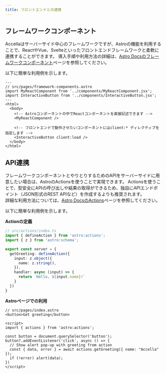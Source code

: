 ```yaml
---
title: フロントエンドとの連携
---
```



## フレームワークコンポーネント

Accellaはサーバーサイド中心のフレームワークですが、Astroの機能を利用することで、ReactやVue、Svelteといったフロントエンドフレームワークと柔軟に連携することができます。
導入手順や利用方法の詳細は、[Astro Docsのフレームワークコンポーネント](https://docs.astro.build/ja/guides/framework-components/)ページを参照してください。

以下に簡単な利用例を示します。

```astro
---
// src/pages/framework-components.astro
import MyReactComponent from '../components/MyReactComponent.jsx';
import InteractiveButton from '../components/InteractiveButton.jsx';
---
<html>
  <body>
    <!-- Astroコンポーネントの中でReactコンポーネントを直接記述できます -->
    <MyReactComponent />

    <!-- フロントエンドで動作させたいコンポーネントにはclient:* ディレクティブを指定します -->
    <InteractiveButton client:load />
  </body>
</html>
```

## API連携

フレームワークコンポーネントとやりとりするためのAPIをサーバーサイドに用意したい場合は、AstroのActionsを使うことで実現できます。
Actionsを使うことで、型安全にAPIの呼び出しや結果の取得ができるため、独自にAPIエンドポイント（JSON形式のREST APIなど）を作成するよりも推奨されます。  
詳細な利用方法については、[Astro DocsのActions](https://docs.astro.build/guides/actions/)ページを参照してください。

以下に簡単な利用例を示します。

**Actionの定義**

```ts
// src/actions/index.ts
import { defineAction } from 'astro:actions';
import { z } from 'astro:schema';

export const server = {
  getGreeting: defineAction({
    input: z.object({
      name: z.string(),
    }),
    handler: async (input) => {
      return `Hello, ${input.name}!`
    }
  })
}
```

**Astroページでの利用**

```astro
// src/pages/index.astro
<button>Get greeting</button>

<script>
import { actions } from 'astro:actions';

const button = document.querySelector('button');
button?.addEventListener('click', async () => {
  // Show alert pop-up with greeting from action
  const { data, error } = await actions.getGreeting({ name: "Accella" });
  if (!error) alert(data);
})
</script>
```
